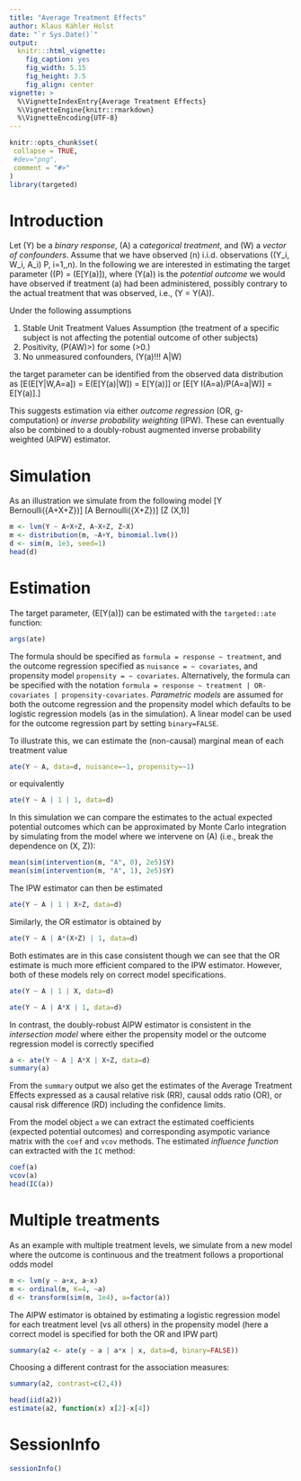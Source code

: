 ```yaml
---
title: "Average Treatment Effects"
author: Klaus Kähler Holst
date: "`r Sys.Date()`"
output:
  knitr:::html_vignette:
    fig_caption: yes
    fig_width: 5.15
    fig_height: 3.5
    fig_align: center
vignette: >
  %\VignetteIndexEntry{Average Treatment Effects}
  %\VignetteEngine{knitr::rmarkdown}
  %\VignetteEncoding{UTF-8}
---
```


```r
knitr::opts_chunk$set(
 collapse = TRUE,
 #dev="png",
 comment = "#>"
)
library(targeted)
```

# Introduction

Let \(Y\) be a *binary response*, \(A\) a *categorical treatment*, and \(W\) a
*vector of confounders*. Assume that we have observed \(n\) i.i.d. observations
\((Y_i, W_i, A_i) \sim P, i=1,\ldots,n\).
In the following we are interested in estimating the target parameter \(\psi(P) = (E[Y(a)]\), where \(Y(a)\) is the *potential outcome* we would have observed if treatment \(a\) had been administered, possibly contrary to the actual treatment that was observed, i.e., \(Y = Y(A)\).

<!-- ```{r plotdag, echo=FALSE, fig.cap="DAG for the statistical model"} -->
<!-- par(mfrow=c(1, 2)) -->
<!-- m <- lvm(Y ~ A + W, A ~ W) -->
<!-- plot(m, plot.engine="Rgraphviz") -->
<!-- m <- lvm(Y ~ a + W) -->
<!-- labels(m) <- c("Y" = "Y(a)") -->
<!-- plot(m, plot.engine="Rgraphviz") -->
<!-- ``` -->

Under the following assumptions

1) Stable Unit Treatment Values Assumption (the treatment of a specific subject is not affecting the potential outcome of other subjects)
2) Positivity, \(P(A\mid W)>\epsilon\) for some \(\epsilon>0.\)
3) No unmeasured confounders, \(Y(a)\perp \!\!\! \perp A|W\)

the target parameter can be identified from the observed data distribution as
\[E(E[Y|W,A=a]) = E(E[Y(a)|W]) = E[Y(a)]\]
or
\[E[Y I(A=a)/P(A=a|W)] = E[Y(a)].\]

This suggests estimation via either *outcome regression* (OR, g-computation)
or *inverse probability weighting* (IPW). These can eventually also be combined to a doubly-robust augmented inverse probability weighted (AIPW) estimator.

# Simulation

As an illustration we simulate from the following model
\[Y \sim Bernoulli(\operatorname{expit}\{A+X+Z\})\]
\[A \sim Bernoulli(\operatorname{expit}\{X+Z\})\]
\[Z \sim \mathcal{N}(X,1)\]
```r
m <- lvm(Y ~ A+X+Z, A~X+Z, Z~X)
m <- distribution(m, ~A+Y, binomial.lvm())
d <- sim(m, 1e3, seed=1)
head(d)
```

<!-- ```{r plotdag, echo=FALSE, fig.cap="DAG for the simulated model."} -->
<!-- plot(m) -->
<!-- ``` -->

# Estimation

The target parameter, \(E[Y(a)]\) can be estimated with the `targeted::ate` function:
```r
args(ate)
```

The formula should be specified as `formula = response ~ treatment`, and the outcome regression specified as `nuisance = ~ covariates`, and propensity model `propensity = ~ covariates`. Alternatively, the formula can be specified with the notation `formula = response ~ treatment | OR-covariates | propensity-covariates`.  *Parametric models* are assumed for both the outcome regression and the propensity model which defaults to be logistic regression models (as in the simulation). A linear model can be used for the outcome regression part by setting `binary=FALSE`.

To illustrate this, we can estimate the (non-causal) marginal mean of each treatment value
```r
ate(Y ~ A, data=d, nuisance=~1, propensity=~1)
```

or equivalently
```r
ate(Y ~ A | 1 | 1, data=d)
```

In this simulation we can compare the estimates to the actual expected potential outcomes which can be approximated by Monte Carlo integration by simulating from the model where we intervene on \(A\) (i.e., break the dependence on \(X, Z\)):
```r
mean(sim(intervention(m, "A", 0), 2e5)$Y)
mean(sim(intervention(m, "A", 1), 2e5)$Y)
```


The IPW estimator can then be estimated
```r
ate(Y ~ A | 1 | X+Z, data=d)
```

Similarly, the OR estimator is obtained by
```r
ate(Y ~ A | A*(X+Z) | 1, data=d)
```

Both estimates are in this case consistent though we can see that the OR estimate is much more efficient compared to the IPW estimator. However, both of these models rely on correct model specifications.

```r
ate(Y ~ A | 1 | X, data=d)
```

```r
ate(Y ~ A | A*X | 1, data=d)
```

In contrast, the doubly-robust AIPW estimator is consistent in the *intersection model* where either the propensity model or the outcome regression model is correctly specified
```r
a <- ate(Y ~ A | A*X | X+Z, data=d)
summary(a)
```

From the `summary` output we also get the estimates of the Average Treatment Effects expressed as a causal relative risk (RR), causal odds ratio (OR), or causal risk difference (RD) including the confidence limits.


From the model object `a` we can extract the estimated coefficients (expected potential outcomes) and corresponding asympotic variance matrix with the `coef` and `vcov` methods. The estimated *influence function* can extracted with the `IC` method:
```r
coef(a)
vcov(a)
head(IC(a))
```

# Multiple treatments

As an example with multiple treatment levels, we simulate from a new model where the outcome is continuous and the treatment follows a proportional odds model
```r
m <- lvm(y ~ a+x, a~x)
m <- ordinal(m, K=4, ~a)
d <- transform(sim(m, 1e4), a=factor(a))
```

The AIPW estimator is obtained by estimating a logistic regression model for each treatment level (vs all others) in the propensity model (here a correct model is specified for both the OR and IPW part)
```r
summary(a2 <- ate(y ~ a | a*x | x, data=d, binary=FALSE))
```

Choosing a different contrast for the association measures:
```r
summary(a2, contrast=c(2,4))
```

```r
head(iid(a2))
estimate(a2, function(x) x[2]-x[4])
```


# SessionInfo

```r
sessionInfo()
```
